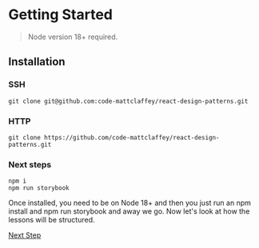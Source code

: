 
<Meta title="Introduction/02 - Getting Started" />

# Getting Started

> Node version 18+ required.

## Installation

### SSH

```
git clone git@github.com:code-mattclaffey/react-design-patterns.git
```

### HTTP

```
git clone https://github.com/code-mattclaffey/react-design-patterns.git
```

### Next steps

```
npm i
npm run storybook
```

Once installed, you need to be on Node 18+ and then you just run an npm install and npm run storybook and away we go. Now let's look at how the lessons will be structured.

[Next Step](?path=/docs/introduction-03-lesson-structure--docs)
